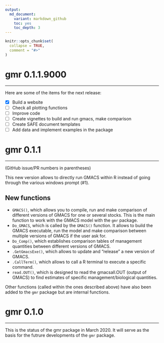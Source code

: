 ```yaml
---
output:
  md_document:
    variant: markdown_github
    toc: yes
    toc_depth: 3
---
```


```r
knitr::opts_chunk$set(
  collapse = TRUE,
  comment = "#>"
)
```


# gmr 0.1.1.9000
*************************************************************************

Here are some of the items for the next release:

- [x] Build a website
- [ ] Check all plotting functions
- [ ] Improve code
- [ ] Create vignettes to build and run gmacs, make comparison
- [ ] Create SAFE document templates
- [ ] Add data and implement examples in the package

# gmr 0.1.1
*************************************************************************

(GitHub issue/PR numbers in parentheses)

This new version allows to directly run GMACS within R instead of going through
the various windows prompt (#1).

## New functions

  * `GMACS()`, which allows you to compile, run and make comparison of different
  versions of GMACS for one or several stocks. This is the main function to work 
  with the GMACS model with the `gmr` package.
  * `Do_GMACS`, which is called by the `GMACS()` function. It allows to build the 
  GMACS executable, run the model and make comparison between multiple versions 
  of GMACS if the user ask for.
  * `Do_Comp()`, which establishes comparison tables of management quantities 
  between different versions of GMACS.
  * `.GetGmacsExe()`, which allows to update and "release" a new version of GMACS.
  * `.CallTerm()`, which allows to call a R terminal to execute a specific command.
  * `read.OUT()`, which is designed to read the gmacsall.OUT (output of GMACS) to 
  find estimates of specific management/biological quantities.
  
Other functions (called within the ones described above) have also been added to
the `gmr` package but are internal functions.
  

# gmr 0.1.0
*************************************************************************

This is the status of the gmr package in March 2020. It will serve as the basis 
for the futrure developments of the `gmr` package.
